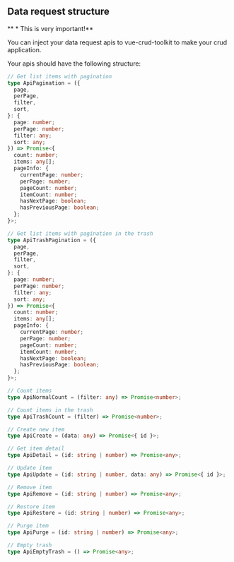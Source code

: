 
<Meta title="CRUD/Data request structure" />

## Data request structure

** \* This is very important!**

You can inject your data request apis to vue-crud-toolkit to make your crud application.

Your apis should have the following structure:

```typescript
// Get list items with pagination
type ApiPagination = ({
  page,
  perPage,
  filter,
  sort,
}: {
  page: number;
  perPage: number;
  filter: any;
  sort: any;
}) => Promise<{
  count: number;
  items: any[];
  pageInfo: {
    currentPage: number;
    perPage: number;
    pageCount: number;
    itemCount: number;
    hasNextPage: boolean;
    hasPreviousPage: boolean;
  };
}>;

// Get list items with pagination in the trash
type ApiTrashPagination = ({
  page,
  perPage,
  filter,
  sort,
}: {
  page: number;
  perPage: number;
  filter: any;
  sort: any;
}) => Promise<{
  count: number;
  items: any[];
  pageInfo: {
    currentPage: number;
    perPage: number;
    pageCount: number;
    itemCount: number;
    hasNextPage: boolean;
    hasPreviousPage: boolean;
  };
}>;

// Count items
type ApiNormalCount = (filter: any) => Promise<number>;

// Count items in the trash
type ApiTrashCount = (filter) => Promise<number>;

// Create new item
type ApiCreate = (data: any) => Promise<{ id }>;

// Get item detail
type ApiDetail = (id: string | number) => Promise<any>;

// Update item
type ApiUpdate = (id: string | number, data: any) => Promise<{ id }>;

// Remove item
type ApiRemove = (id: string | number) => Promise<any>;

// Restore item
type ApiRestore = (id: string | number) => Promise<any>;

// Purge item
type ApiPurge = (id: string | number) => Promise<any>;

// Empty trash
type ApiEmptyTrash = () => Promise<any>;
```
